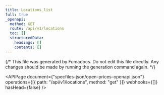 ```yaml
---
title: Locations_list
full: true
_openapi:
  method: GET
  route: /api/v1/locations
  toc: []
  structuredData:
    headings: []
    contents: []
---
```


{/* This file was generated by Fumadocs. Do not edit this file directly. Any changes should be made by running the generation command again. */}

<APIPage
  document={"specfiles-json/open-prices-openapi.json"}
  operations={[{ path: "/api/v1/locations", method: "get" }]}
  webhooks={[]}
  hasHead={false}
/>
